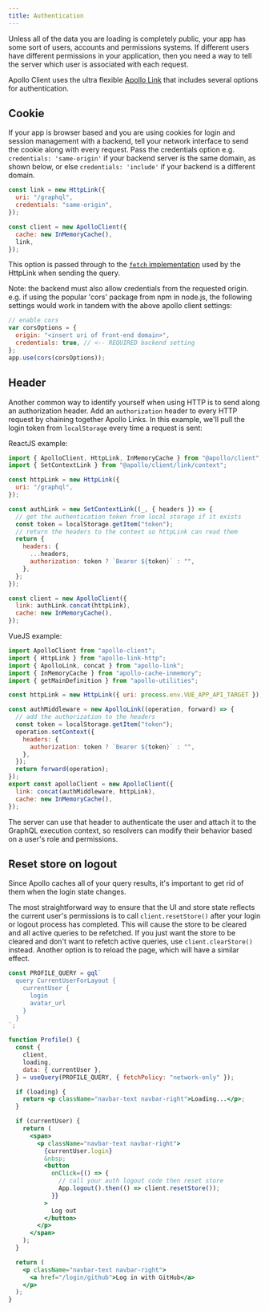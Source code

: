 ```yaml
---
title: Authentication
---
```


Unless all of the data you are loading is completely public, your app has some sort of users, accounts and permissions systems. If different users have different permissions in your application, then you need a way to tell the server which user is associated with each request.

Apollo Client uses the ultra flexible [Apollo Link](../api/link/introduction/) that includes several options for authentication.

## Cookie

If your app is browser based and you are using cookies for login and session management with a backend, tell your network interface to send the cookie along with every request. Pass the credentials option e.g. `credentials: 'same-origin'` if your backend server is the same domain, as shown below, or else `credentials: 'include'` if your backend is a different domain.

```js
const link = new HttpLink({
  uri: "/graphql",
  credentials: "same-origin",
});

const client = new ApolloClient({
  cache: new InMemoryCache(),
  link,
});
```

This option is passed through to the [`fetch` implementation](https://github.com/github/fetch) used by the HttpLink when sending the query.

Note: the backend must also allow credentials from the requested origin. e.g. if using the popular 'cors' package from npm in node.js, the following settings would work in tandem with the above apollo client settings:

```js
// enable cors
var corsOptions = {
  origin: "<insert uri of front-end domain>",
  credentials: true, // <-- REQUIRED backend setting
};
app.use(cors(corsOptions));
```

## Header

Another common way to identify yourself when using HTTP is to send along an authorization header. Add an `authorization` header to every HTTP request by chaining together Apollo Links. In this example, we'll pull the login token from `localStorage` every time a request is sent:

ReactJS example:

```js
import { ApolloClient, HttpLink, InMemoryCache } from "@apollo/client";
import { SetContextLink } from "@apollo/client/link/context";

const httpLink = new HttpLink({
  uri: "/graphql",
});

const authLink = new SetContextLink((_, { headers }) => {
  // get the authentication token from local storage if it exists
  const token = localStorage.getItem("token");
  // return the headers to the context so httpLink can read them
  return {
    headers: {
      ...headers,
      authorization: token ? `Bearer ${token}` : "",
    },
  };
});

const client = new ApolloClient({
  link: authLink.concat(httpLink),
  cache: new InMemoryCache(),
});
```

VueJS example:

```js
import ApolloClient from "apollo-client";
import { HttpLink } from "apollo-link-http";
import { ApolloLink, concat } from "apollo-link";
import { InMemoryCache } from "apollo-cache-inmemory";
import { getMainDefinition } from "apollo-utilities";

const httpLink = new HttpLink({ uri: process.env.VUE_APP_API_TARGET });

const authMiddleware = new ApolloLink((operation, forward) => {
  // add the authorization to the headers
  const token = localStorage.getItem("token");
  operation.setContext({
    headers: {
      authorization: token ? `Bearer ${token}` : "",
    },
  });
  return forward(operation);
});
export const apolloClient = new ApolloClient({
  link: concat(authMiddleware, httpLink),
  cache: new InMemoryCache(),
});
```

The server can use that header to authenticate the user and attach it to the GraphQL execution context, so resolvers can modify their behavior based on a user's role and permissions.

## Reset store on logout

Since Apollo caches all of your query results, it's important to get rid of them when the login state changes.

The most straightforward way to ensure that the UI and store state reflects the current user's permissions is to call `client.resetStore()` after your login or logout process has completed. This will cause the store to be cleared and all active queries to be refetched. If you just want the store to be cleared and don't want to refetch active queries, use `client.clearStore()` instead. Another option is to reload the page, which will have a similar effect.

```jsx
const PROFILE_QUERY = gql`
  query CurrentUserForLayout {
    currentUser {
      login
      avatar_url
    }
  }
`;

function Profile() {
  const {
    client,
    loading,
    data: { currentUser },
  } = useQuery(PROFILE_QUERY, { fetchPolicy: "network-only" });

  if (loading) {
    return <p className="navbar-text navbar-right">Loading...</p>;
  }

  if (currentUser) {
    return (
      <span>
        <p className="navbar-text navbar-right">
          {currentUser.login}
          &nbsp;
          <button
            onClick={() => {
              // call your auth logout code then reset store
              App.logout().then(() => client.resetStore());
            }}
          >
            Log out
          </button>
        </p>
      </span>
    );
  }

  return (
    <p className="navbar-text navbar-right">
      <a href="/login/github">Log in with GitHub</a>
    </p>
  );
}
```
